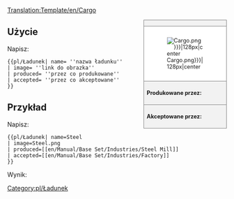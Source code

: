 <noinclude>[[Translation:Template/en/Cargo]]</noinclude><noinclude></noinclude><!--
--><div style="float:right; width:15em; font-size:90%; border:1px solid gray; background-color:#f2f2f2; margin-left:1em; margin-bottom:1em">
<div style="text-align:center; border-bottom:1px solid gray"><strong>{{{name}}}</strong></div>
<div style="padding:1em; background-color:white">[[Image:{{{image|Cargo.png}}}|128px|center]]</div>
<div style="border-top:1px solid gray; padding:0.5em"><strong>Produkowane przez:</strong> {{{produced}}}</div>
<div style="border-top:1px solid gray; padding:0.5em"><strong>Akceptowane przez:</strong> {{{accepted}}}</div>
</div><noinclude>

{{en/-}}
==Użycie==
Napisz:
<pre>{{pl/Ładunek| name= ''nazwa ładunku''
| image= ''link do obrazka''
| produced= ''przez co produkowane''
| accepted= ''przez co akceptowane''
}}</pre>

==Przykład==
Napisz:
<pre>{{pl/Ładunek| name=Steel
| image=Steel.png
| produced=[[en/Manual/Base Set/Industries/Steel Mill]]
| accepted=[[en/Manual/Base Set/Industries/Factory]]
}}</pre>
Wynik:
{{pl/Ładunek| name=Steel
| image=Steel.png
| produced=[[en/Manual/Base Set/Industries/Steel Mill]]
| accepted=[[en/Manual/Base Set/Industries/Factory]]
}}
</noinclude><includeonly>[[Category:pl/Ładunek]]</includeonly>